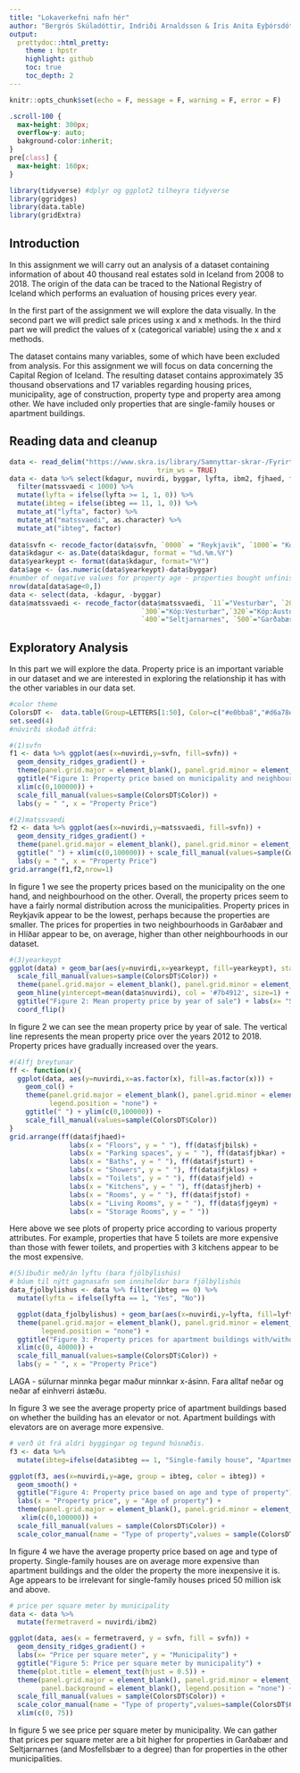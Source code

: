 ---
title: "Lokaverkefni nafn hér"
author: "Bergrós Skúladóttir, Indriði Arnaldsson & Íris Aníta Eyþórsdóttir"
output:
  prettydoc::html_pretty:
    theme : hpstr
    highlight: github
    toc: true
    toc_depth: 2
---

```{r setup, include=FALSE}
knitr::opts_chunk$set(echo = F, message = F, warning = F, error = F)
```

```{css, echo=FALSE, class.output="scroll-100"}
.scroll-100 {
  max-height: 300px;
  overflow-y: auto;
  bakground-color:inherit;
}
pre[class] {
  max-height: 160px;
}
```

```{r}
library(tidyverse) #dplyr og ggplot2 tilheyra tidyverse
library(ggridges)
library(data.table)
library(gridExtra)
```

## Introduction 
In this assignment we will carry out an analysis of a dataset containing information of about 40 thousand real estates sold in Iceland from 2008 to 2018. The origin of the data can be traced to the National Registry of Iceland which performs an evaluation of housing prices every year. 

In the first part of the assignment we will explore the data visually. In the second part we will predict sale prices using x and x methods. In the third part we will predict the values of x (categorical variable) using the x and x methods. 

The dataset contains many variables, some of which have been excluded from analysis. For this assignment we will focus on data concerning the Capital Region of Iceland. The resulting dataset contains approximately 35 thousand observations and 17 variables regarding housing prices, municipality, age of construction, property type and property area among other. We have included only properties that are single-family houses or apartment buildings. 

## Reading data and cleanup
```{r}
data <- read_delim("https://www.skra.is/library/Samnyttar-skrar-/Fyrirtaeki-stofnanir/Fasteignamat-2019/gagnasafn_ib_2018.csv", ";", escape_double = FALSE, locale = locale(encoding = "ISO-8859-1"),
                                     trim_ws = TRUE)
data <- data %>% select(kdagur, nuvirdi, byggar, lyfta, ibm2, fjhaed, fjbilsk, fjbkar, fjsturt, fjklos, fjeld, fjherb, fjstof, fjgeym, matssvaedi, ibteg, svfn) %>%
  filter(matssvaedi < 1000) %>%
  mutate(lyfta = ifelse(lyfta >= 1, 1, 0)) %>%
  mutate(ibteg = ifelse(ibteg == 11, 1, 0)) %>%
  mutate_at("lyfta", factor) %>%
  mutate_at("matssvaedi", as.character) %>%
  mutate_at("ibteg", factor)
  
data$svfn <- recode_factor(data$svfn, `0000` = "Reykjavik", `1000`= "Kopavogur", `1100` = "Seltjarnarnes",`1300` = "Gardabaer", `1400` = "Hafnarfjordur", `1604` = "Mosfellsbaer")
data$kdagur <- as.Date(data$kdagur, format = "%d.%m.%Y")
data$yearkeypt <- format(data$kdagur, format="%Y")
data$age <- (as.numeric(data$yearkeypt)-data$byggar)
#number of negative values for property age - properties bought unfinished 
nrow(data[data$age<0,])
data <- select(data, -kdagur, -byggar)
data$matssvaedi <- recode_factor(data$matssvaedi, `11`="Vesturbær", `20` = "Miðbær", `25`="Miðbær", `31`="Miðbær", `70`="Melar", `72`="Melar", `75`="Skerjafjörður", `80`="Hlíðar", `85`="Kringlan", `90`="Holt", `91`="Háaleiti", `100`="Vogar", `110`="Bryggjuhverfi", `120`="Grafarvogur", `130`="Grafarvogur", `140`="Grafarvogur", `150`="Breiðholt", `160`="Breiðholt", `161`="Breiðholt", `170`="Breiðholt", `180`="Grafarholt", `181`="Úlfarsdalur", `200`="Árbær", `210`="Árbær", `220`="Selás", `270`="Norðlingaholt", `280`="Fossvogur", `281`="Fossvogur", `282` ="Fossvogur", `283`="Fossvogur", `284`="Fossvogur", `290`="Kjalarnes",
                                 `300`="Kóp:Vesturbær",`320`="Kóp:Austurbær",`330`="Kóp:Smárar", `340`="Kóp:Lindir", `350`="Kóp:Hvörf",`351`="Kóp:Kórar",
                                 `400`="Seltjarnarnes", `500`="Garðabær", `510`="Garðabær", `511`="Garðabær", `520`="Grb:Sjáland", `530`="Grb:Akrar", `540`="Grb:Ásar", `550`="Garðabær", `560`="Grb:Arnarnes", `590`="Garðabær",`700`="Álftanes", `600`="Hafnarfjörður", `620`="Hfj:Holt", `630`="Hfj:Vellir", `640`="Hfj:Ásland", `650`="Hfj:Setberg", `660`="Hfj:Flensborg", `670`="Hfj:Vellir", `680`="Hfj:Holt", `800`="Mosfellsbær", `810`="Mosfellsbær", `820`="Mosfellsbær", `830`="Mosfellsbær", `840`="Mosfellsbær", `850`="Mosfellsbær", `890`="Mosfellsbær", `999`="Annað")
```

## Exploratory Analysis

In this part we will explore the data. Property price is an important variable in our dataset and we are interested in exploring the relationship it has with the other variables in our data set. 

```{r, fig.align='center'}
#color theme
ColorsDT <-  data.table(Group=LETTERS[1:50], Color=c("#e0bba8","#d6a78e","#cd9274", "#c37e59","#b86a41","#9d5b38","#834c2f","#693c25","#4e2d1c","#341e12","#efc699","#eab57a", "#e5a45b","#e1923c","#d88121","#b96e1c","#9a5c17","#7b4912","#5c370e","#3d2409","#d6bdb2", "#caa99a","#bd9583","#b1816c","#a36e56","#8c5e4a","#744e3d","#5d3f31","#462f25","#2e1f18", "#e8bda0","#e1a983","#da9566","#d48149","#ca6e2f","#ad5e28","#904e22","#733f1b","#562f14", "#391f0d","#d9bfae","#ceab96","#c3987d","#b88465","#aa714e","#926143","#7a5138","#61412d", "#493021","#302016"), key="Group")
set.seed(4)
#núvirði skoðað útfrá:

#(1)svfn
f1 <- data %>% ggplot(aes(x=nuvirdi,y=svfn, fill=svfn)) +
  geom_density_ridges_gradient() +
  theme(panel.grid.major = element_blank(), panel.grid.minor = element_blank(), panel.background = element_blank(), legend.position = "none") + 
  ggtitle("Figure 1: Property price based on municipality and neighbourhood") + 
  xlim(c(0,100000)) + 
  scale_fill_manual(values=sample(ColorsDT$Color)) + 
  labs(y = " ", x = "Property Price")

#(2)matssvaedi
f2 <- data %>% ggplot(aes(x=nuvirdi,y=matssvaedi, fill=svfn)) +
  geom_density_ridges_gradient() +
  theme(panel.grid.major = element_blank(), panel.grid.minor = element_blank(), panel.background = element_blank(), legend.position = "none") + 
  ggtitle(" ") + xlim(c(0,100000)) + scale_fill_manual(values=sample(ColorsDT$Color)) + 
  labs(y = " ", x = "Property Price")
grid.arrange(f1,f2,nrow=1)
```

In figure 1 we see the property prices based on the municipality on the one hand, and neighbourhood on the other. Overall, the property prices seem to have a fairly normal distribution across the municipalities. Property prices in Reykjavík appear to be the lowest, perhaps because the properties are smaller. The prices for properties in two neighbourhoods in Garðabær and in Hlíðar appear to be, on average, higher than other neighbourhoods in our dataset. 

```{r, fig.align = 'center'}
#(3)yearkeypt
ggplot(data) + geom_bar(aes(y=nuvirdi,x=yearkeypt, fill=yearkeypt), stat="summary", fun.y="mean", position = "dodge") +
  scale_fill_manual(values=sample(ColorsDT$Color)) +
  theme(panel.grid.major = element_blank(), panel.grid.minor = element_blank(), panel.background = element_blank(), axis.line = element_line(colour = "gray"), legend.position = "none") + 
  geom_hline(yintercept=mean(data$nuvirdi), col = '#7b4912', size=1) + 
  ggtitle("Figure 2: Mean property price by year of sale") + labs(x= "Sales year", y= "Mean Property Price") + 
  coord_flip()
```

In figure 2 we can see the mean property price by year of sale. The vertical line represents the mean property price over the years 2012 to 2018. Property prices have gradually increased over the years.  

```{r, fig.align = 'center'}
#(4)fj breytunar
ff <- function(x){
  ggplot(data, aes(y=nuvirdi,x=as.factor(x), fill=as.factor(x))) + 
    geom_col() +
    theme(panel.grid.major = element_blank(), panel.grid.minor = element_blank(), panel.background = element_blank(), 
          legend.position = "none") + 
    ggtitle(" ") + ylim(c(0,100000)) + 
    scale_fill_manual(values=sample(ColorsDT$Color))
}
grid.arrange(ff(data$fjhaed)+ 
               labs(x = "Floors", y = " "), ff(data$fjbilsk) + 
               labs(x = "Parking spaces", y = " "), ff(data$fjbkar) + 
               labs(x = "Baths", y = " "), ff(data$fjsturt) + 
               labs(x = "Showers", y = " "), ff(data$fjklos) + 
               labs(x = "Toilets", y = " "), ff(data$fjeld) + 
               labs(x = "Kitchens", y = " "), ff(data$fjherb) + 
               labs(x = "Rooms", y = " "), ff(data$fjstof) + 
               labs(x = "Living Rooms", y = " "), ff(data$fjgeym) + 
               labs(x = "Storage Rooms", y = " "))
```

Here above we see plots of property price according to various property attributes. For example, properties that have 5 toilets are more expensive than those with fewer toilets, and properties with 3 kitchens appear to be the most expensive. 

```{r, fig.align = 'center'}
#(5)íbuðir með/án lyftu (bara fjölbýlishús)
# búum til nýtt gagnasafn sem inniheldur bara fjölbýlishús
data_fjolbylishus <- data %>% filter(ibteg == 0) %>%
  mutate(lyfta = ifelse(lyfta == 1, "Yes", "No"))

  ggplot(data_fjolbylishus) + geom_bar(aes(x=nuvirdi,y=lyfta, fill=lyfta), stat= "summary", fun.y= "mean", position = "dodge") +
  theme(panel.grid.major = element_blank(), panel.grid.minor = element_blank(), panel.background = element_blank(), 
        legend.position = "none") + 
  ggtitle("Figure 3: Property prices for apartment buildings with/without an elevator") + 
  xlim(c(0, 40000)) + 
  scale_fill_manual(values=sample(ColorsDT$Color)) + 
  labs(y = " ", x = "Property Price")
```

LAGA - súlurnar minnka þegar maður minnkar x-ásinn. Fara alltaf neðar og neðar af einhverri ástæðu. 

In figure 3 we see the average property price of apartment buildings based on whether the building has an elevator or not. Apartment buildings with elevators are on average more expensive.  

```{r, fig.align = 'center'}
# verð út frá aldri byggingar og tegund húsnæðis.
f3 <- data %>% 
  mutate(ibteg=ifelse(data$ibteg == 1, "Single-family house", "Apartment building"))

ggplot(f3, aes(x=nuvirdi,y=age, group = ibteg, color = ibteg)) +
  geom_smooth() + 
  ggtitle("Figure 4: Property price based on age and type of property") +
  labs(x = "Property price", y = "Age of property") + 
  theme(panel.grid.major = element_blank(), panel.grid.minor = element_blank(), panel.background = element_blank()) +
   xlim(c(0,100000)) + 
  scale_fill_manual(values = sample(ColorsDT$Color)) + 
  scale_color_manual(name = "Type of property",values = sample(ColorsDT$Color))
```

In figure 4 we have the average property price based on age and type of property. Single-family houses are on average more expensive than apartment buildings and the older the property the more inexpensive it is. Age appears to be irrelevant for single-family houses priced 50 million isk and above.   

```{r, fig.align = 'center'}
# price per square meter by municipality
data <- data %>% 
  mutate(fermetraverd = nuvirdi/ibm2)

ggplot(data, aes(x = fermetraverd, y = svfn, fill = svfn)) +
  geom_density_ridges_gradient() +
  labs(x= "Price per square meter", y = "Municipality") +
  ggtitle("Figure 5: Price per square meter by municipality") + 
  theme(plot.title = element_text(hjust = 0.5)) + 
  theme(panel.grid.major = element_blank(), panel.grid.minor = element_blank(), 
        panel.background = element_blank(), legend.position = "none") + 
  scale_fill_manual(values = sample(ColorsDT$Color)) + 
  scale_color_manual(name = "Type of property",values=sample(ColorsDT$Color)) +
  xlim(c(0, 75))
```

In figure 5 we see price per square meter by municipality. We can gather that prices per square meter are a bit higher for properties in Garðabær and Seltjarnarnes (and Mosfellsbær to a degree) than for properties in the other municipalities. 
